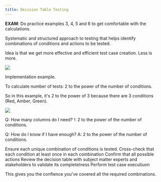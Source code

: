 ```yaml
---
title: Decision Table Testing
---
```


**EXAM**: Do practice examples 3, 4, 5 and 6 to get comfortable with the calculations.

Systematic and structured approach to testing that helps identify combinations of conditions and actions to be tested.

Idea is that we get more effective and efficient test case creation. Less is more.

![](/src/assets/images/decision-table-example.png)

Implementation example.

To calculate number of tests: 2 to the power of the number of conditions.

So in this example, it's 2 to the power of 3 because there are 3 conditions (Red, Amber, Green).

![](/src/assets/images/decision-table-real-world.png)


Q: How many columns do I need?
!: 2 to the power of the number of conditions.

Q: How do I know if I have enough?
A: 2 to the power of the number of conditions.

Ensure each unique combination of conditions is tested.
Cross-check that each condition at least once in each combination
Confirm that all possible actions 
Review the decision table with subject matter experts and stakeholders to validate its completelness
Perform test case executiuon

This gives you the confience you've covered all the required combinations.
